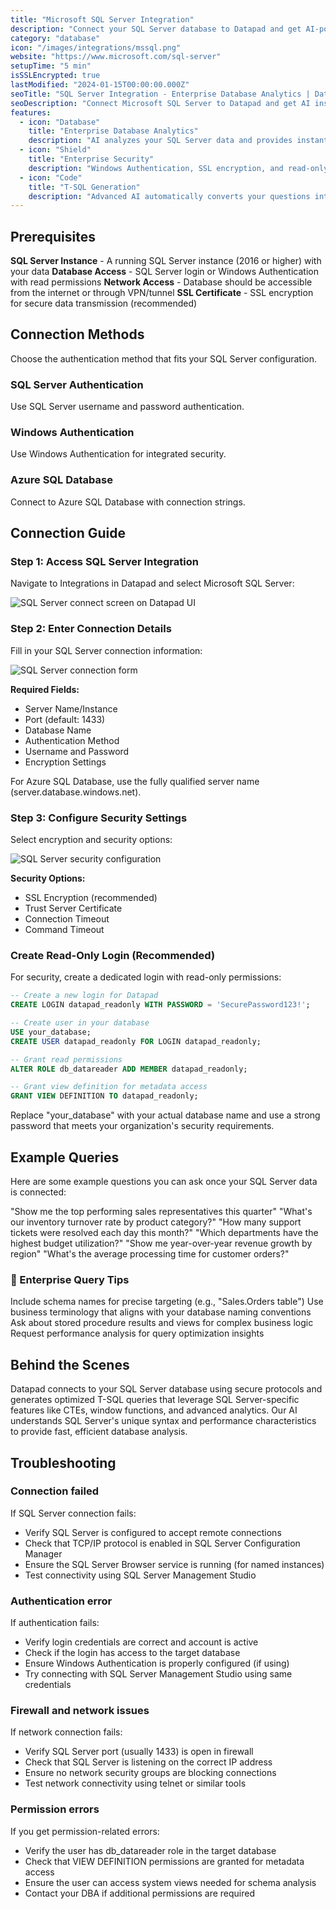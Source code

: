 ```yaml
---
title: "Microsoft SQL Server Integration"
description: "Connect your SQL Server database to Datapad and get AI-powered insights that transform enterprise database data into strategic business intelligence."
category: "database"
icon: "/images/integrations/mssql.png"
website: "https://www.microsoft.com/sql-server"
setupTime: "5 min"
isSSLEncrypted: true
lastModified: "2024-01-15T00:00:00.000Z"
seoTitle: "SQL Server Integration - Enterprise Database Analytics | Datapad"
seoDescription: "Connect Microsoft SQL Server to Datapad and get AI insights from your enterprise database with natural language queries and advanced analytics."
features:
  - icon: "Database"
    title: "Enterprise Database Analytics"
    description: "AI analyzes your SQL Server data and provides instant insights from complex enterprise datasets with natural language queries."
  - icon: "Shield"
    title: "Enterprise Security"
    description: "Windows Authentication, SSL encryption, and read-only access ensure your SQL Server data remains secure."
  - icon: "Code"
    title: "T-SQL Generation"
    description: "Advanced AI automatically converts your questions into optimized T-SQL queries with SQL Server specific functions."
---
```


## Prerequisites

<FeatureItem>**SQL Server Instance** - A running SQL Server instance (2016 or higher) with your data</FeatureItem>
<FeatureItem>**Database Access** - SQL Server login or Windows Authentication with read permissions</FeatureItem>
<FeatureItem>**Network Access** - Database should be accessible from the internet or through VPN/tunnel</FeatureItem>
<FeatureItem>**SSL Certificate** - SSL encryption for secure data transmission (recommended)</FeatureItem>

## Connection Methods

Choose the authentication method that fits your SQL Server configuration.

### SQL Server Authentication
Use SQL Server username and password authentication.

### Windows Authentication
Use Windows Authentication for integrated security.

### Azure SQL Database
Connect to Azure SQL Database with connection strings.

## Connection Guide

### Step 1: Access SQL Server Integration

Navigate to Integrations in Datapad and select Microsoft SQL Server:

![SQL Server connect screen on Datapad UI](/images/docs/mssql-connect.png)

### Step 2: Enter Connection Details

Fill in your SQL Server connection information:

![SQL Server connection form](/images/docs/mssql-form.png)

**Required Fields:**
- Server Name/Instance
- Port (default: 1433)
- Database Name
- Authentication Method
- Username and Password
- Encryption Settings

<InfoItem>For Azure SQL Database, use the fully qualified server name (server.database.windows.net).</InfoItem>

### Step 3: Configure Security Settings

Select encryption and security options:

![SQL Server security configuration](/images/docs/mssql-security.png)

**Security Options:**
- SSL Encryption (recommended)
- Trust Server Certificate
- Connection Timeout
- Command Timeout

### Create Read-Only Login (Recommended)

For security, create a dedicated login with read-only permissions:

```sql
-- Create a new login for Datapad
CREATE LOGIN datapad_readonly WITH PASSWORD = 'SecurePassword123!';

-- Create user in your database
USE your_database;
CREATE USER datapad_readonly FOR LOGIN datapad_readonly;

-- Grant read permissions
ALTER ROLE db_datareader ADD MEMBER datapad_readonly;

-- Grant view definition for metadata access
GRANT VIEW DEFINITION TO datapad_readonly;
```

<WarningItem>Replace "your_database" with your actual database name and use a strong password that meets your organization's security requirements.</WarningItem>

## Example Queries

Here are some example questions you can ask once your SQL Server data is connected:

<StepItem>"Show me the top performing sales representatives this quarter"</StepItem>
<StepItem>"What's our inventory turnover rate by product category?"</StepItem>
<StepItem>"How many support tickets were resolved each day this month?"</StepItem>
<StepItem>"Which departments have the highest budget utilization?"</StepItem>
<StepItem>"Show me year-over-year revenue growth by region"</StepItem>
<StepItem>"What's the average processing time for customer orders?"</StepItem>

### 💬 Enterprise Query Tips

<TipItem>Include schema names for precise targeting (e.g., "Sales.Orders table")</TipItem>
<TipItem>Use business terminology that aligns with your database naming conventions</TipItem>
<TipItem>Ask about stored procedure results and views for complex business logic</TipItem>
<TipItem>Request performance analysis for query optimization insights</TipItem>

## Behind the Scenes

Datapad connects to your SQL Server database using secure protocols and generates optimized T-SQL queries that leverage SQL Server-specific features like CTEs, window functions, and advanced analytics. Our AI understands SQL Server's unique syntax and performance characteristics to provide fast, efficient database analysis.

## Troubleshooting

### Connection failed
If SQL Server connection fails:
- Verify SQL Server is configured to accept remote connections
- Check that TCP/IP protocol is enabled in SQL Server Configuration Manager
- Ensure the SQL Server Browser service is running (for named instances)
- Test connectivity using SQL Server Management Studio

### Authentication error
If authentication fails:
- Verify login credentials are correct and account is active
- Check if the login has access to the target database
- Ensure Windows Authentication is properly configured (if using)
- Try connecting with SQL Server Management Studio using same credentials

### Firewall and network issues
If network connection fails:
- Verify SQL Server port (usually 1433) is open in firewall
- Check that SQL Server is listening on the correct IP address
- Ensure no network security groups are blocking connections
- Test network connectivity using telnet or similar tools

### Permission errors
If you get permission-related errors:
- Verify the user has db_datareader role in the target database
- Check that VIEW DEFINITION permissions are granted for metadata access
- Ensure the user can access system views needed for schema analysis
- Contact your DBA if additional permissions are required
